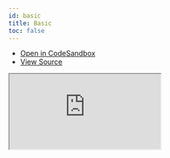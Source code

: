 ```yaml
---
id: basic
title: Basic
toc: false
---
```


- [Open in CodeSandbox](https://codesandbox.io/s/github/tannerlinsley/react-table/tree/alpha/examples/solid/basic)
- [View Source](https://github.com/tannerlinsley/react-table/tree/alpha/examples/solid/basic)

<iframe
  src="https://codesandbox.io/embed/github/tannerlinsley/react-table/tree/alpha/examples/solid/basic?autoresize=1&fontsize=14&theme=dark"
  title="tannerlinsley/react-table: basic"
  sandbox="allow-forms allow-modals allow-popups allow-presentation allow-same-origin allow-scripts"
  style={{
    width: '100%',
    height: '80vh',
    border: '0',
    borderRadius: 8,
    overflow: 'hidden',
    position: 'static',
    zIndex: 0,
  }}
></iframe>
